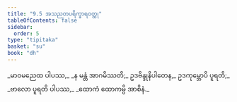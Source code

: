 ```yaml
---
title: "9.5 အသညတပရိက္ခာရဝတ္ထု"
tableOfContents: false
sidebar:
  order: 5
type: "tipitaka"
basket: "su"
book: "dh"
---
```



<DynamicBreadcrumb />

<Division number="121" book="dh" e="ch" v="18" p="31">

<Paragraph number="130" book="dh">
_မာဝမညေထ ပါပဿ,_  
_န မန္တံ အာဂမိဿတိ;_  
ဥဒဗိန္ဒုနိပါတေန,_  
ဥဒကုမ္ဘောပိ ပူရတိ;_  
_ဗာလော ပူရတိ ပါပဿ,_  
_ထောကံ ထောကမ္ပိ အာစိနံ._
</Paragraph>
</Division>